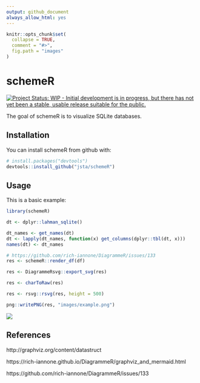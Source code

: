 ```yaml
---
output: github_document
always_allow_html: yes
---
```


<!-- README.md is generated from README.Rmd. Please edit that file -->

```r
knitr::opts_chunk$set(
  collapse = TRUE,
  comment = "#>",
  fig.path = "images"
)
```

# schemeR

[![Project Status: WIP - Initial development is in progress, but there has not yet been a stable, usable release suitable for the public.](http://www.repostatus.org/badges/latest/wip.svg)](http://www.repostatus.org/#wip)

The goal of schemeR is to visualize SQLite databases.

## Installation

You can install schemeR from github with:

```r
# install.packages("devtools")
devtools::install_github("jsta/schemeR")
```

## Usage

This is a basic example:

```r
library(schemeR)

dt <- dplyr::lahman_sqlite()

dt_names <- get_names(dt)
dt <- lapply(dt_names, function(x) get_columns(dplyr::tbl(dt, x)))
names(dt) <- dt_names

```

```r

# https://github.com/rich-iannone/DiagrammeR/issues/133
res <- schemeR::render_df(df)

res <- DiagrammeRsvg::export_svg(res)

res <- charToRaw(res)

res <- rsvg::rsvg(res, height = 500)

png::writePNG(res, "images/example.png")


```

![](images/example.png)

## References

http://graphviz.org/content/datastruct

https://rich-iannone.github.io/DiagrammeR/graphviz_and_mermaid.html

https://github.com/rich-iannone/DiagrammeR/issues/133
